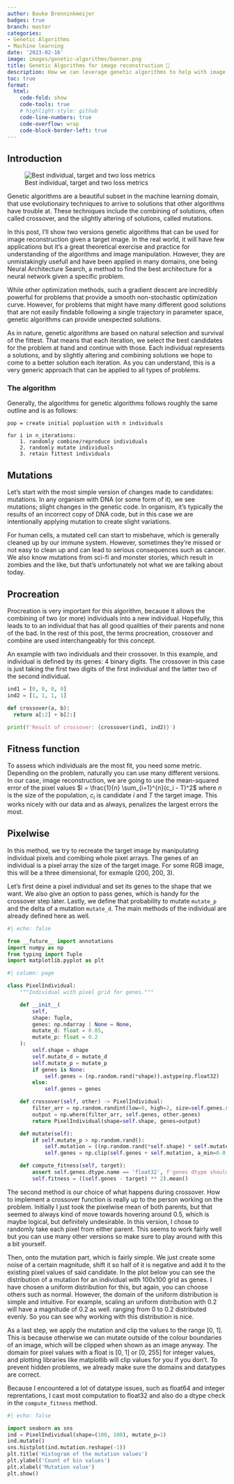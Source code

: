 ```yaml
---
author: Bauke Brenninkmeijer
badges: true
branch: master
categories:
- Genetic Algorithms
- Machine learning
date: '2023-02-16'
image: images/genetic-algorithms/banner.png
title: Genetic Algorithms for image reconstruction 🧬
description: How we can leverage genetic algorithms to help with image reconstruction.
toc: true
format:
  html:
    code-fold: show
    code-tools: true
    # highlight-style: github
    code-line-numbers: true
    code-overflow: wrap
    code-block-border-left: true
---
```


## Introduction

![Best individual, target and two loss metrics](images/genetic-algorithms/4dots_final_state.png){#fig-4dots-training}

Genetic algorithms are a beautiful subset in the machine learning domain, that use evolutionairy techniques to arrive to solutions that other algorithms have trouble at. These techniques include the combining of solutions, often called crossover, and the slightly altering of solutions, called mutations.

In this post, I'll show two versions genetic algorithms that can be used for image reconstruction given a target image. In the real world, it will have few applications but it's a great theoretical exercise and practice for understanding of the algorithms and image manipulation. However, they are unmistakingly usefull and have been applied in many domains, one being Neural Architecture Search, a method to find the best architecture for a neural network given a specific problem.

While other optimization methods, such a gradient descent are incredibly powerful for problems that provide a smooth non-stochastic optimization curve. However, for problems that might have many different good solutions that are not easily findable following a single trajectory in parameter space, genetic algorithms can provide unexpected solutions.

As in nature, genetic algorithms are based on natural selection and survival of the fittest. That means that each iteration, we select the best candidates for the problem at hand and continue with those. Each individual represents a solutions, and by slightly altering and combining solutions we hope to come to a better solution each iteration. As you can understand, this is a very generic approach that can be applied to all types of problems.

### The algorithm

Generally, the algorithms for genetic algorithms follows roughly the same outline and is as follows:

```
pop = create initial popluation with n individuals

for i in n_iterations:
    1. randomly combine/reproduce individuals
    2. randomly mutate individuals
    3. retain fittest individuals
```


## Mutations
Let's start with the most simple version of changes made to candidates: mutations. In any organism with DNA (or some form of it), we see mutations; slight changes in the genetic code. In organism, it's typically the results of an incorrect copy of DNA code, but in this case we are intentionally applying mutation to create slight variations.

For human cells, a mutated cell can start to misbehave, which is generally cleaned up by our immune system. However, sometimes they're missed or not easy to clean up and can lead to serious consequences such as cancer. We also know mutations from sci-fi and monster stories, which result in zombies and the like, but that's unfortunately not what we are talking about today.

## Procreation
Procreation is very important for this algorithm, because it allows the combining of two (or more) individuals into a new individual. Hopefully, this leads to to an individual that has all good qualities of their parents and none of the bad. In the rest of this post, the terms procreation, crossover and combine are used interchangeably for this concept.

An example with two individuals and their crossover. In this example, and individual is defined by its genes: 4 binary digits. The crossover in this case is just taking the first two digits of the first individual and the latter two of the second individual.

```python
ind1 = [0, 0, 0, 0]
ind2 = [1, 1, 1, 1]

def crossover(a, b):
  return a[:2] + b[2:]

print(f'Result of crossover: {crossover(ind1, ind2)}')
```

## Fitness function
To assess which individuals are the most fit, you need some metric. Depending on the problem, naturally you can use many different versions. In our case, image reconstruction, we are going to use the mean-squared error of the pixel values $l = \frac{1}{n} \sum_{i=1}^{n}(c_i - T)^2$ where $n$ is the size of the population, $c_i$ is candidate $i$ and $T$ the target image. This works nicely with our data and as always, penalizes the largest errors the most.

## Pixelwise
In this method, we try to recreate the target image by manipulating individual pixels and comibing whole pixel arrays. The genes of an individual is a pixel array the size of the target image. For some RGB image, this will be a three dimensional, for exmaple (200, 200, 3).

Let's first deine a pixel individual and set its genes to the shape that we want. We also give an option to pass genes, which is handy for the crossover step later. Lastly, we define that probability to mutate `mutate_p` and the delta of a mutation `mutate_d`. The main methods of the individual are already defined here as well.

```python
#| echo: false

from __future__ import annotations
import numpy as np
from typing import Tuple
import matplotlib.pyplot as plt

```

```python
#| column: page

class PixelIndividual:
    """Individual with pixel grid for genes."""

    def __init__(
        self,
        shape: Tuple,
        genes: np.ndarray | None = None,
        mutate_d: float = 0.05,
        mutate_p: float = 0.2
    ):
        self.shape = shape
        self.mutate_d = mutate_d
        self.mutate_p = mutate_p
        if genes is None:
            self.genes = (np.random.rand(*shape)).astype(np.float32)
        else:
            self.genes = genes

    def crossover(self, other) -> PixelIndividual:
        filter_arr = np.random.randint(low=0, high=2, size=self.genes.shape)
        output = np.where(filter_arr, self.genes, other.genes)
        return PixelIndividual(shape=self.shape, genes=output)

    def mutate(self):
        if self.mutate_p > np.random.rand():
            self.mutation = ((np.random.rand(*self.shape) * self.mutate_d) - (self.mutate_d * 0.5)).astype(np.float32)
            self.genes = np.clip(self.genes + self.mutation, a_min=0.0, a_max=1.0)

    def compute_fitness(self, target):
        assert self.genes.dtype.name == 'float32', f'genes dtype should be float32 but found {self.genes.dtype.name}.'
        self.fitness = ((self.genes - target) ** 2).mean()
```

The second method is our choice of what happens during crossover. How to implement a crossover function is really up to the person working on the problem. Initially I just took the pixelwise mean of both parents, but that seemed to always kind of move towards hovering around 0.5, which is maybe logical, but definitely undesirable. In this version, I chose to randomly take each pixel from either parent. This seems to work fairly well but you can use many other versions so make sure to play around with this a bit yourself.

Then, onto the mutation part, which is fairly simple. We just create some noise of a certain magnitude, shift it so half of it is negative and add it to the existing pixel values of said candidate. In the plot below you can see the distribution of a mutation for an individual with 100x100 grid as genes. I have chosen a uniform distribution for this, but again, you can choose others such as normal. However, the domain of the uniform distribution is simple and intuitive. For example, scaling an uniform distribution with 0.2 will have a magnitude of 0.2 as well.  ranging from 0 to 0.2 distributed evenly. So you can see why working with this distribution is nice.

As a last step, we apply the mutation and clip the values to the range [0, 1]. This is because otherwise we can mutate outside of the colour boundaries of an image, which will be clipped when shown as an image anyway. The domain for pixel values with a float is [0, 1] or [0, 255] for integer values, and plotting libraries like matplotlib will clip values for you if you don't. To prevent hidden problems, we already make sure the domains and datatypes are correct.

Because I encountered a lot of datatype issues, such as float64 and integer reprentations, I cast most computation to float32 and also do a dtype check in the `compute_fitness` method.


```python
#| echo: false

import seaborn as sns
ind = PixelIndividual(shape=(100, 100), mutate_p=1)
ind.mutate()
sns.histplot(ind.mutation.reshape(-1))
plt.title('Histogram of the mutation values')
plt.ylabel('Count of bin values')
plt.xlabel('Mutation value')
plt.show()
```
